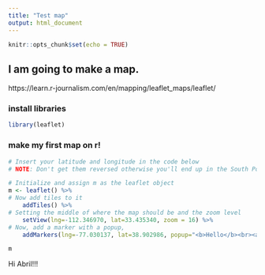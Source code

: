 ```yaml
---
title: "Test map"
output: html_document
---
```


```r
knitr::opts_chunk$set(echo = TRUE)
```

## I am going to make a map.

https://learn.r-journalism.com/en/mapping/leaflet_maps/leaflet/

### install libraries

```r
library(leaflet)
```


### make my first map on r!
```r
# Insert your latitude and longitude in the code below
# NOTE: Don't get them reversed otherwise you'll end up in the South Pole.

# Initialize and assign m as the leaflet object
m <- leaflet() %>%
# Now add tiles to it
    addTiles() %>%  
# Setting the middle of where the map should be and the zoom level
    setView(lng=-112.346970, lat=33.435340, zoom = 16) %>%
# Now, add a marker with a popup, 
    addMarkers(lng=-77.030137, lat=38.902986, popup="<b>Hello</b><br><a href='https://www.washingtonpost.com'>-Me</a>")

m 
```
Hi Abril!!! 
